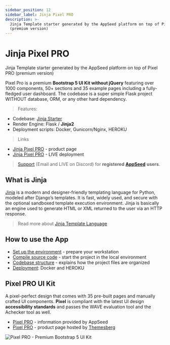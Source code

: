```yaml
---
sidebar_position: 12
sidebar_label: Jinja Pixel PRO
description: >-
  Jinja Template starter generated by the AppSeed platform on top of Pixel PRO
  (premium version)
---
```


# Jinja Pixel PRO

<SubHeading>Jinja Template starter generated by the AppSeed platform on top of Pixel PRO (premium version)</SubHeading>

Pixel Pro is a premium **Bootstrap 5 UI Kit without jQuery** featuring over 1000 components, 50+ sections and 35 example pages including a fully-fledged user dashboard. The codebase is a super simple Flask project WITHOUT database, ORM, or any other hard dependency.

> Features:

- Codebase: [Jinja Starter](../../boilerplate-code/starters/jinja.mdx)
- Render Engine: Flask / **Jinja2**
- Deployment scripts: Docker, Gunicorn/Nginx, HEROKU

> Links

- [Jinja Pixel PRO](https://appseed.us/jinja-template/jinja-pixel-uikit-pro) - product page
- [Jinja Pixel PRO](https://jinja-pixel-pro.appseed-srv1.com/) - LIVE deployment

> [Support](https://appseed.us/support) (Email and LIVE on Discord) for **registered** [**AppSeed**](https://appseed.us/) **users**.

## What is Jinja

[Jinja](https://jinja.palletsprojects.com/en/2.11.x/) is a modern and designer-friendly templating language for Python, modeled after Django’s templates. It is fast, widely used, and secure with the optional sandboxed template execution environment. Jinja is basically an engine used to generate HTML or XML returned to the user via an HTTP response.

> Read more about [Jinja Template Language](../../content/what-is/jinja.mdx)

## How to use the App

- [Set up the environment](../../boilerplate-code/starters/jinja.mdx#environment) - prepare your workstation
- [Compile source code](../../boilerplate-code/starters/jinja.mdx#build-the-app) - start the project in the local environment
- [Codebase structure](../../boilerplate-code/starters/jinja.mdx#codebase-structure) - explains how the project files are organized
- [Deployment](../../boilerplate-code/starters/jinja.mdx#deployment): Docker and HEROKU

## Pixel PRO UI Kit

A pixel-perfect design that comes with 35 pre-built pages and manually crafted UI components. **Pixel** is compliant with the latest UI design **accessibility standards** and passes the WAVE evaluation tool and the Achecker tool as well.

- [Pixel PRO](../../content/bootstrap-template/pixel-pro.mdx) - information provided by AppSeed
- [Pixel PRO](https://themesberg.com/product/ui-kit/pixel-pro-premium-bootstrap-5-ui-kit) - product page hosted by [Themesberg](../../content/partners/themesberg.mdx)

![Pixel PRO - Premium Bootstrap 5 UI Kit](../../../static/assets/docs-cover-pixel-pro.jpg)
